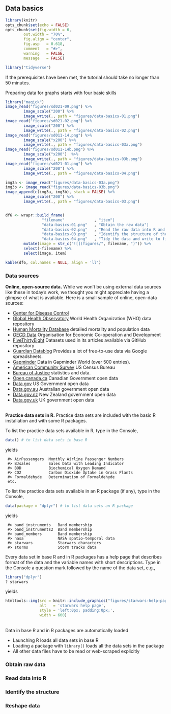 ## Data basics {#data-basics}  

<!-- Use  knitr:: child = to include as a section in a chapter-->

```r
library(knitr)
opts_chunk$set(echo = FALSE)
opts_chunk$set(fig.width = 6, 
        out.width = "70%", 
        fig.align = "center", 
        fig.asp   = 0.618, 
        comment   = "#>", 
        warning   = FALSE, 
        message   = FALSE)

library("tidyverse")
```

If the prerequisites have been met, the tutorial should take no longer than 50 minutes.  

Preparing data for graphs starts with four basic skills

```r
library("magick")
image_read("figures/sd021-09.png") %>% 
        image_scale("200") %>% 
        image_write(., path = "figures/data-basics-01.png")
image_read("figures/sd021-02.png") %>% 
        image_scale("200") %>% 
        image_write(., path = "figures/data-basics-02.png")
image_read("figures/sd011-14.png") %>% 
        image_scale("x200") %>%  
        image_write(., path = "figures/data-basics-03a.png")
image_read("figures/sd011-14b.png") %>% 
        image_scale("x200")  %>%        
        image_write(., path = "figures/data-basics-03b.png") 
image_read("figures/sd021-01.png") %>% 
        image_scale("200") %>% 
        image_write(., path = "figures/data-basics-04.png")

img3a <- image_read("figures/data-basics-03a.png")
img3b <- image_read("figures/data-basics-03b.png")
image_append(c(img3a, img3b), stack = FALSE) %>% 
        image_scale("200") %>% 
        image_write(., path = "figures/data-basics-03.png")


df6 <- wrapr::build_frame(
                "filename"             , "item"|
                "data-basics-01.png"   , "Obtain the raw data"|
                "data-basics-02.png"   , "Read the raw data into R and examine it"|
                "data-basics-03.png"   , "Identify the structure of the data"|
                "data-basics-04.png"   , "Tidy the data and write to file") %>%
        mutate(image = str_c("![](figures/", filename, ")")) %>%
        select(-filename) %>%
        select(image, item)

kable(df6, col.names = NULL, align = 'll')
```


### Data sources

**Online, open-source data.** While we won't be using external data sources like these in today's work, we thought you might appreciate having a glimpse of what is available. Here is a small sample of online, open-data sources: 

- [Center for Disease Control](https://www.cdc.gov/datastatistics/index.html)  
- [Global Health Observatory](http://apps.who.int/gho/data/node.home) World Health Organization (WHO) data repository
- [Human Mortality Database](http://www.mortality.org/) detailed mortality and population data  
- [OECD Data](https://data.oecd.org/) Organisation for Economic Co-operation and Development 
- [FiveThirtyEight](https://fivethirtyeight.com/) Datasets used in its articles available via GitHub repository
- [Guardian Datablog](https://www.theguardian.com/data) Provides a lot of free-to-use data via Google spreadsheets.
- [Gapminder](https://www.gapminder.org/data/) Data in Gapminder World (over 500 entries).
- [American Community Survey](https://www.census.gov/programs-surveys/acs/) US Census Bureau  
- [Bureau of Justice](https://www.bjs.gov/index.cfm?ty=abu) statistics and data.
- [Open.canada.ca](https://open.canada.ca/en/open-data) Canadian Government open data  
- [Data.gov](https://www.data.gov/) US Government open data  
- [Data.gov.au](https://data.gov.au/) Australian government open data  
- [Data.gov.nz](https://data.gov.nz/) New Zealand government open data    
- [Data.gov.uk](https://data.gov.uk/) UK government open data  


<br>
**Practice data sets in R.** Practice data sets are included with the basic R installation and with some R packages. 

To list the practice data sets available in R, type in the Console, 

```r 
data() # to list data sets in base R 
```

yields 

     #> AirPassengers  Monthly Airline Passenger Numbers
     #> BJsales        Sales Data with Leading Indicator
     #> BOD            Biochemical Oxygen Demand
     #> CO2            Carbon Dioxide Uptake in Grass Plants
     #> Formaldehyde   Determination of Formaldehyde
     etc.

To list the practice data sets available in an R package (if any), type in the Console, 

```r 
data(package = "dplyr") # to list data sets an R package 
```

yields

     #> band_instruments   Band membership
     #> band_instruments2  Band membership
     #> band_members       Band membership
     #> nasa               NASA spatio-temporal data
     #> starwars           Starwars characters
     #> storms             Storm tracks data

Every data set in base R and in R packages has a help page that describes format of the data and the variable names with short descriptions. Type in the Console a question mark followed by the name of the data set, e.g., 

```r
library("dplyr")
? starwars
```

yields

```r
htmltools::img(src = knitr::include_graphics("figures/starwars-help-page.png"),
               alt   = 'starwars help page',
               style = 'left:0px; padding:0px;',
               width = 600)
```


<br>
Data in base R and in R packages are automatically loaded 

- Launching R loads all data sets in base R  
- Loading a package with `library()` loads all the data sets in the package  
- All other data files have to be read or web-scraped  explicitly 


  


### Obtain raw data 


### Read data into R 


### Identify the structure 


### Reshape data  



